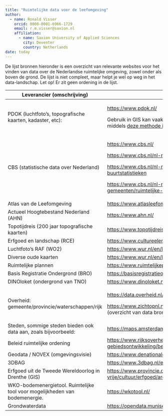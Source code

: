 ```yaml
---
title: "Ruimtelijke data voor de leefomgeving"
author:
  - name: Ronald Visser
    orcid: 0000-0001-6966-1729
    email: r.m.visser@saxion.nl
    affiliation: 
      - name: Saxion University of Applied Sciences
        city: Deventer
        country: Netherlands
date: today
---
```


De lijst bronnen hieronder is een overzicht van relevante websites voor het vinden van data over de Nederlandse ruimtelijke omgeving, zowel onder als boven de grond. De lijst is niet compleet, maar helpt je wel op weg in het data-landschap. Let op! Er zit geen ordening in de lijst.

+-----------------------------------------------------------------------------+------------------------------------------------------------------------------------------------------------------------------------------------------------------------------------------------------------------------------------------------------------------------------+
| Leverancier (omschrijving)                                                  | Link                                                                                                                                                                                                                                                                         |
+=============================================================================+==============================================================================================================================================================================================================================================================================+
| PDOK (luchtfoto's, topografische kaarten, kadaster, etc):                   | <https://www.pdok.nl/>                                                                                                                                                                                                                                                       |
|                                                                             |                                                                                                                                                                                                                                                                              |
|                                                                             | Gebruik in GIS kan vaak direct in de software, zoals via een [plugin in QGIS](https://plugins.qgis.org/plugins/pdokservicesplugin/) of middels [deze methode in ArcGIS](https://www.esri.nl/nl-nl/support/technische-artikelen/arcgis-pro/pdok-services-gebruiken-in-arcgis) |
+-----------------------------------------------------------------------------+------------------------------------------------------------------------------------------------------------------------------------------------------------------------------------------------------------------------------------------------------------------------------+
| CBS (statistische data over Nederland)                                      | <https://www.cbs.nl/>                                                                                                                                                                                                                                                        |
|                                                                             |                                                                                                                                                                                                                                                                              |
|                                                                             | <https://www.cbs.nl/nl-nl/dossier/nederland-regionaal/geografische-data>                                                                                                                                                                                                     |
|                                                                             |                                                                                                                                                                                                                                                                              |
|                                                                             | <https://www.cbs.nl/nl-nl/dossier/nederland-regionaal/wijk-en-buurtstatistieken>                                                                                                                                                                                             |
|                                                                             |                                                                                                                                                                                                                                                                              |
|                                                                             | <https://www.cbs.nl/nl-nl/dossier/nederland-regionaal/informatie-voor-gemeenten/ruimtelijke-statistieken>                                                                                                                                                                    |
+-----------------------------------------------------------------------------+------------------------------------------------------------------------------------------------------------------------------------------------------------------------------------------------------------------------------------------------------------------------------+
| Atlas van de Leefomgeving                                                   | <https://www.atlasleefomgeving.nl/>                                                                                                                                                                                                                                          |
+-----------------------------------------------------------------------------+------------------------------------------------------------------------------------------------------------------------------------------------------------------------------------------------------------------------------------------------------------------------------+
| Actueel Hoogtebestand Nederland (AHN)                                       | <https://www.ahn.nl/>                                                                                                                                                                                                                                                        |
+-----------------------------------------------------------------------------+------------------------------------------------------------------------------------------------------------------------------------------------------------------------------------------------------------------------------------------------------------------------------+
| Topotijdreis (200 jaar topografische kaarten)                               | <https://www.topotijdreis.nl/>                                                                                                                                                                                                                                               |
+-----------------------------------------------------------------------------+------------------------------------------------------------------------------------------------------------------------------------------------------------------------------------------------------------------------------------------------------------------------------+
| Erfgoed en landschap (RCE)                                                  | <https://www.cultureelerfgoed.nl/onderwerpen/bronnen-en-kaarten/overzicht>                                                                                                                                                                                                   |
+-----------------------------------------------------------------------------+------------------------------------------------------------------------------------------------------------------------------------------------------------------------------------------------------------------------------------------------------------------------------+
| Luchtfoto's RAF (WO2)                                                       | <https://www.wur.nl/en/library/special-collections/aerial-photographs.htm>                                                                                                                                                                                                   |
+-----------------------------------------------------------------------------+------------------------------------------------------------------------------------------------------------------------------------------------------------------------------------------------------------------------------------------------------------------------------+
| Diverse oude kaarten                                                        | <https://www.wur.nl/en/library/special-collections/maps-atlases.htm>                                                                                                                                                                                                         |
+-----------------------------------------------------------------------------+------------------------------------------------------------------------------------------------------------------------------------------------------------------------------------------------------------------------------------------------------------------------------+
| Ruimtelijke plannen                                                         | <https://www.ruimtelijkeplannen.nl/home>                                                                                                                                                                                                                                     |
+-----------------------------------------------------------------------------+------------------------------------------------------------------------------------------------------------------------------------------------------------------------------------------------------------------------------------------------------------------------------+
| Basis Registratie Ondergrond (BRO)                                          | <https://basisregistratieondergrond.nl/>                                                                                                                                                                                                                                     |
+-----------------------------------------------------------------------------+------------------------------------------------------------------------------------------------------------------------------------------------------------------------------------------------------------------------------------------------------------------------------+
| DINOloket (ondergrond van TNO)                                              | <https://www.dinoloket.nl/>                                                                                                                                                                                                                                                  |
+-----------------------------------------------------------------------------+------------------------------------------------------------------------------------------------------------------------------------------------------------------------------------------------------------------------------------------------------------------------------+
| Overheid: gemeente/provincie/waterschappen/rijk                             | <https://data.overheid.nl/datasets> (diverse datasets)                                                                                                                                                                                                                       |
|                                                                             |                                                                                                                                                                                                                                                                              |
|                                                                             | <https://www.zichtopnl.nl/datafundament/dataproducten/default.aspx> (overzicht van data bronnen van de overheid)                                                                                                                                                             |
+-----------------------------------------------------------------------------+------------------------------------------------------------------------------------------------------------------------------------------------------------------------------------------------------------------------------------------------------------------------------+
| Steden, sommige steden bieden ook data aan, zoals bijvoorbeeld:             | <https://maps.amsterdam.nl/open_geodata/>                                                                                                                                                                                                                                    |
+-----------------------------------------------------------------------------+------------------------------------------------------------------------------------------------------------------------------------------------------------------------------------------------------------------------------------------------------------------------------+
| Beleid ruimtelijke ordening                                                 | <https://www.rijksoverheid.nl/onderwerpen/ruimtelijke-ordening-en-gebiedsontwikkeling/beleid-ruimtelijke-ordening>                                                                                                                                                           |
+-----------------------------------------------------------------------------+------------------------------------------------------------------------------------------------------------------------------------------------------------------------------------------------------------------------------------------------------------------------------+
| Geodata / NOVEX (omgevingsvisie)                                            | <https://www.denationaleomgevingsvisie.nl/novex/ruimtelijke+data/default.aspx>                                                                                                                                                                                               |
+-----------------------------------------------------------------------------+------------------------------------------------------------------------------------------------------------------------------------------------------------------------------------------------------------------------------------------------------------------------------+
| 3DBAG                                                                       | <https://www.3dbag.nl/en/viewer>                                                                                                                                                                                                                                             |
+-----------------------------------------------------------------------------+------------------------------------------------------------------------------------------------------------------------------------------------------------------------------------------------------------------------------------------------------------------------------+
| Erfgoed uit de Tweede Wereldoorlog in Drenthe (GIS)                         | <https://www.provincie.drenthe.nl/onderwerpen/cultuur-sport-vrije/cultuur/erfgoed/archeologie/erfgoed-tweede/>                                                                                                                                                               |
+-----------------------------------------------------------------------------+------------------------------------------------------------------------------------------------------------------------------------------------------------------------------------------------------------------------------------------------------------------------------+
| WKO-bodemenergietool. Ruimtelijke tool voor mogelijkheden van bodemenergie. | <https://wkotool.nl/>                                                                                                                                                                                                                                                        |
+-----------------------------------------------------------------------------+------------------------------------------------------------------------------------------------------------------------------------------------------------------------------------------------------------------------------------------------------------------------------+
| Grondwaterdata                                                              | <https://opendata.munisense.net/>                                                                                                                                                                                                                                            |
+-----------------------------------------------------------------------------+------------------------------------------------------------------------------------------------------------------------------------------------------------------------------------------------------------------------------------------------------------------------------+
